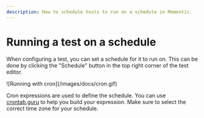 ```yaml
---
description: How to schedule tests to run on a schedule in Momentic.
---
```


# Running a test on a schedule

When configuring a test, you can set a schedule for it to run on. This can be done by clicking the "Schedule" button in the top right corner of the test editor.

<Frame>![Running with cron](/images/docs/cron.gif)</Frame>

Cron expressions are used to define the schedule. You can use [crontab.guru](https://crontab.guru/) to help you build your expression. Make sure to select the correct time zone for your schedule.
